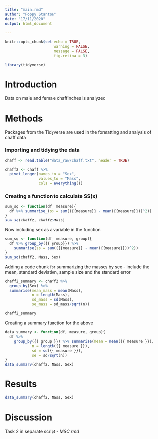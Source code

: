 ```yaml
---
title: "main.rmd"
author: "Poppy Stanton"
date: "17/11/2020"
output: html_document
        
---
```


```r
knitr::opts_chunk$set(echo = TRUE,
                      warning = FALSE,
                      message = FALSE,
                      fig.retina = 3)
```

```r
library(tidyverse)
```

# Introduction
Data on male and female chaffinches is analyzed  


# Methods
Packages from the Tidyverse are used in the formatting and analysis of chaff data 

### Importing and tidying the data

```r

chaff <- read.table("data_raw/chaff.txt", header = TRUE)

chaff2 <- chaff %>%
  pivot_longer(names_to = "Sex",
               values_to = "Mass",
               cols = everything())

```

### Creating a function to calculate SS(x)

```r
sum_sq <- function(df, measure){
  df %>% summarise_(ss = sum(({{measure}} - mean({{measure}}))^2))
}
sum_sq(chaff2, chaff2$Mass)
```


Now including sex as a variable in the function 

```r
sum_sq <- function(df, measure, group){
  df %>% group_by({{ group}}) %>%
    summarise(ss = sum(({{measure}} - mean({{measure}}))^2))
}
sum_sq(chaff2, Mass, Sex)
```

Adding a code chunk for summarizing the masses by sex - include the mean, standard deviation, sample size and the standard error

```r
chaff2_summary <- chaff2 %>%
  group_by(Sex) %>%
  summarise(mean_mass = mean(Mass),
            n = length(Mass),
            sd_mass = sd(Mass),
            se_mass = sd_mass/sqrt(n))
  
chaff2_summary
```

Creating a summary function for the above 

```r
data_summary <- function(df, measure, group){
  df %>% 
    group_by({{ group }}) %>% summarise(mean = mean({{ measure }}),
            n = length({{ measure }}),
            sd = sd({{ measure }}),
            se = sd/sqrt(n))
}
data_summary(chaff2, Mass, Sex)
```



# Results

```r
data_summary(chaff2, Mass, Sex)


```

# Discussion 

Task 2 in separate script - *MSC.rmd*







